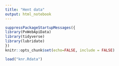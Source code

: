```yaml
---
title: "Hent data"
output: html_notebook
---
```



```r
suppressPackageStartupMessages({
library(PxWebApiData)
library(tidyverse)
library(lubridate)
})
knitr::opts_chunk$set(echo=FALSE, include = FALSE)
```

```r
load("knr.Rdata")
```

